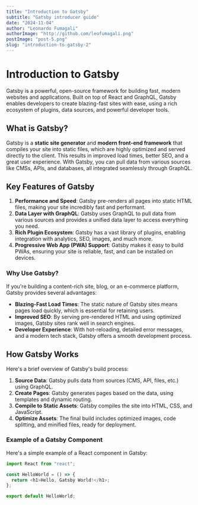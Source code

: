 ```yaml
---
title: "Introduction to Gatsby"
subtitle: "Gatsby introducer guide"
date: "2024-11-04"
author: "Leonardo Fumagali"
authorImage: "http://github.com/leofumagali.png"
postImage: "post-5.png"
slug: "introduction-to-gatsby-2"
---
```


# Introduction to Gatsby

Gatsby is a powerful, open-source framework for building fast, modern websites and applications. Built on top of React and GraphQL, Gatsby enables developers to create blazing-fast sites with ease, using a rich ecosystem of plugins, data sources, and powerful developer tools.

## What is Gatsby?

Gatsby is a **static site generator** and **modern front-end framework** that compiles your site into static files, which are highly optimized and served directly to the client. This results in improved load times, better SEO, and a great user experience. With Gatsby, you can pull data from various sources like CMSs, APIs, and databases, all integrated seamlessly through GraphQL.

## Key Features of Gatsby

1. **Performance and Speed**: Gatsby pre-renders all pages into static HTML files, making your site incredibly fast and performant.
2. **Data Layer with GraphQL**: Gatsby uses GraphQL to pull data from various sources and provides a unified data layer to access everything you need.
3. **Rich Plugin Ecosystem**: Gatsby has a vast library of plugins, enabling integration with analytics, SEO, images, and much more.
4. **Progressive Web App (PWA) Support**: Gatsby makes it easy to build PWAs, ensuring your site is reliable, fast, and can be installed on devices.

### Why Use Gatsby?

If you're building a content-rich site, blog, or an e-commerce platform, Gatsby provides several advantages:

- **Blazing-Fast Load Times**: The static nature of Gatsby sites means pages load quickly, which is essential for retaining users.
- **Improved SEO**: By serving pre-rendered HTML and using optimized images, Gatsby sites rank well in search engines.
- **Developer Experience**: With hot-reloading, detailed error messages, and a modern tech stack, Gatsby offers a smooth development process.

## How Gatsby Works

Here's a brief overview of Gatsby's build process:

1. **Source Data**: Gatsby pulls data from sources (CMS, API, files, etc.) using GraphQL.
2. **Create Pages**: Gatsby generates pages based on the data, using templates and dynamic routing.
3. **Compile to Static Assets**: Gatsby compiles the site into HTML, CSS, and JavaScript.
4. **Optimize Assets**: The final build includes optimized images, code splitting, and minified files, ready for deployment.

### Example of a Gatsby Component

Here's a simple example of a React component in Gatsby:

```javascript
import React from "react";

const HelloWorld = () => {
  return <h1>Hello, Gatsby World!</h1>;
};

export default HelloWorld;
